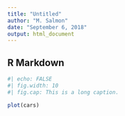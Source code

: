 ```yaml
---
title: "Untitled"
author: "M. Salmon"
date: "September 6, 2018"
output: html_document
---
```


## R Markdown

```r
#| echo: FALSE
#| fig.width: 10
#| fig.cap: This is a long caption.

plot(cars)
```


